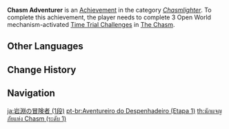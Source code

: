 {{Achievement Infobox
|title        = Chasm Adventurer
|id           = 80154
|order id     = 0154
|category     = Chasmlighter
|description  = Complete 3 Open World mechanism-activated [[Time Trial Challenges]] in [[The Chasm]].
|requirements = 
|primogems    = 5
|tracking     = 
|topic        = Time Trial Challenges
|set          = Chasm Adventurer
|tier         = 1
|tiers_total  = 3
}}
'''Chasm Adventurer''' is an [[Achievement]] in the category ''[[Chasmlighter]]''. To complete this achievement, the player needs to complete 3 Open World mechanism-activated [[Time Trial Challenges]] in [[The Chasm]].
<!--
==Trivia==

==Video Guides==
{{EVT
|video1   = 
|caption1 = 
}}
-->
==Other Languages==
{{Transclude|Chasm Adventurer|Other Languages}}

==Change History==
{{Change History|2.6}}
<!--
==References==
{{Reflist}}
-->
==Navigation==
{{Achievement Navbox}}

[[ja:岩淵の冒険者 (1段)]]
[[pt-br:Aventureiro do Despenhadeiro (Etapa 1)]]
[[th:นักผจญภัยแห่ง Chasm (ระดับ 1)]]